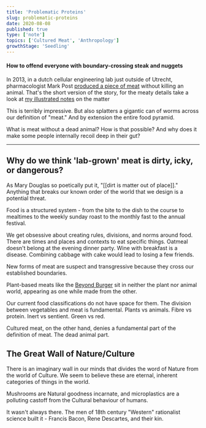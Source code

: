 ```yaml
---
title: 'Problematic Proteins'
slug: problematic-proteins
date: 2020-08-08
published: true
type: ['note']
topics: ['Cultured Meat', 'Anthropology']
growthStage: 'Seedling'
---
```


<SmallCenter>

#### How to offend everyone with boundary-crossing steak and nuggets

</SmallCenter>

In 2013, in a dutch cellular engineering lab just outside of Utrecht, pharmacologist Mark Post [produced a piece of meat](https://www.new-harvest.org/mark_post_cultured_beef) without killing an animal. <Footnote idName={1}>That's the short version of the story, for the meaty details take a look at [my illustrated notes](/meat-planet) on the matter</Footnote>

This is terribly impressive. But also splatters a gigantic can of worms across our definition of "meat." And by extension the entire food pyramid.

What is meat without a dead animal? How is that possible? And why does it make some people internally recoil deep in their gut?

---

## Why do we think 'lab-grown' meat is dirty, icky, or dangerous?

As Mary Douglas so poetically put it, "[[dirt is matter out of place]]." Anything that breaks our known order of the world that we design is a potential threat.

Food is a structured system - from the bite to the dish to the course to mealtimes to the weekly sunday roast to the monthly fast to the annual festival.

We get obsessive about creating rules, divisions, and norms around food. There are times and places and contexts to eat specific things. Oatmeal doesn't belong at the evening dinner party. Wine with breakfast is a disease. Combining cabbage with cake would lead to losing a few friends.

New forms of meat are suspect and transgressive because they cross our established boundaries.

Plant-based meats like the [Beyond Burger](https://www.beyondmeat.com/products/the-beyond-burger/) sit in neither the plant nor animal world, appearing as one while made from the other.

Our current food classifications do not have space for them. The division between vegetables and meat is fundamental. Plants vs animals. Fibre vs protein. Inert vs sentient.  Green vs red.

Cultured meat, on the other hand, denies a fundamental part of the definition of meat. The dead animal part.


## The Great Wall of Nature/Culture

There is an imaginary wall in our minds that divides the word of Nature from the world of Culture. We seem to believe these are eternal, inherent categories of things in the world.

Mushrooms are Natural goodness incarnate, and microplastics are a polluting castoff from the Cultural behaviour of humans.

It wasn't always there. The men of 18th century "Western" rationalist science built it - Francis Bacon, Rene Descartes, and their kin.  

